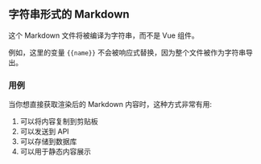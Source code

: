 ## 字符串形式的 Markdown

这个 Markdown 文件将被编译为字符串，而不是 Vue 组件。

<script setup>
// 这些脚本内容会被提取和处理，但不会创建响应式绑定
// 因为这个文件会被编译为纯字符串
const name = 'World'
</script>

例如，这里的变量 `{{name}}` 不会被响应式替换，因为整个文件被作为字符串导出。

### 用例

当你想直接获取渲染后的 Markdown 内容时，这种方式非常有用:

1. 可以将内容复制到剪贴板
2. 可以发送到 API
3. 可以存储到数据库
4. 可以用于静态内容展示 
